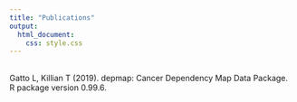 ```yaml
---
title: "Publications"
output:
  html_document:
    css: style.css
---
```

<br/>
Gatto L, Killian T (2019). depmap: Cancer Dependency Map Data Package. R package version 0.99.6. 
<br/>

